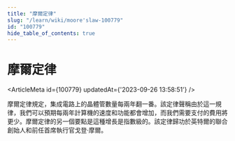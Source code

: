 ```yaml
---
title: "摩爾定律"
slug: "/learn/wiki/moore'slaw-100779"
id: "100779"
hide_table_of_contents: true
---
```



# 摩爾定律

<ArticleMeta id={100779} updatedAt={'2023-09-26 13:58:51'} />
<div className='border-solid border-b border-t-0 my-4 border-[var(--ifm-color-gray-300)]' />

摩爾定律規定，集成電路上的晶體管數量每兩年翻一番。該定律聲稱由於這一規律，我們可以預期每兩年計算機的速度和功能都會增加，而我們需要支付的費用將更少。摩爾定律的另一個要點是這種增長是指數級的。該定律歸功於英特爾的聯合創始人和前任首席執行官戈登·摩爾。
